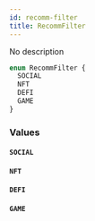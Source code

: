 ```yaml
---
id: recomm-filter
title: RecommFilter
---
```



No description

```graphql
enum RecommFilter {
  SOCIAL
  NFT
  DEFI
  GAME
}
```


### Values

#### `SOCIAL` 




#### `NFT` 




#### `DEFI` 




#### `GAME` 






